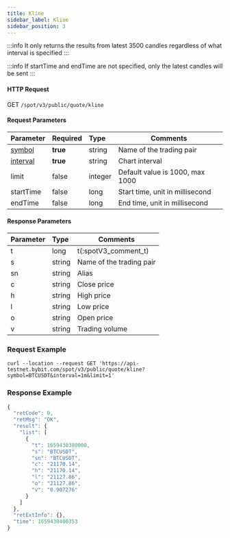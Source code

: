 ```yaml
---
title: Kline
sidebar_label: Kline
sidebar_position: 3
---
```



:::info
It only returns the results from latest 3500 candles regardless of what interval is specified
:::

:::info
If startTime and endTime are not specified, only the latest candles will be sent
:::

#### HTTP Request
GET <code>/spot/v3/public/quote/kline</code>


#### Request Parameters
| Parameter | Required | Type | Comments|
|:----- |:-------|:-----|------ |
|<a href="#symbol-symbol">symbol</a> |<b>true</b>|string|Name of the trading pair|
| <a href="#kline-interval-interval">interval</a> |<b>true</b> | string | Chart interval|
| limit | false | integer | Default value is 1000, max 1000 |
| startTime | false | long | Start time, unit in millisecond |
| endTime | false | long | End time, unit in millisecond |

#### Response Parameters
| Parameter | Type | Comments|
|:----- |:-----|----- |
|t| long | t(:spotV3_comment_t)|
|s| string | Name of the trading pair|
|sn| string | Alias|
|c| string | Close price|
|h| string | High price|
|l| string | Low price|
|o| string | Open price|
|v| string | Trading volume|

### Request Example

<Tabs>
<TabItem value="console" label="Console">

```http
curl --location --request GET 'https://api-testnet.bybit.com/spot/v3/public/quote/kline?symbol=BTCUSDT&interval=1m&limit=1'
```

</TabItem>
</Tabs>

### Response Example

```javascript
{
  "retCode": 0,
  "retMsg": "OK",
  "result": {
    "list": [
      {
        "t": 1659430380000,
        "s": "BTCUSDT",
        "sn": "BTCUSDT",
        "c": "21170.14",
        "h": "21170.14",
        "l": "21127.86",
        "o": "21127.86",
        "v": "0.907276"
      }
    ]
  },
  "retExtInfo": {},
  "time": 1659430400353
}
```
